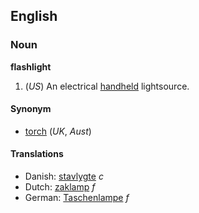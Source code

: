 ==English== 
===Noun===
'''flashlight'''

# (''US'') An electrical [[handheld]] lightsource.

====Synonym====
*[[torch]] (''UK'', ''Aust'')

====Translations====
*Danish: [[stavlygte]] ''c''
*Dutch: [[zaklamp]] ''f''
*German: [[Taschenlampe]] ''f''